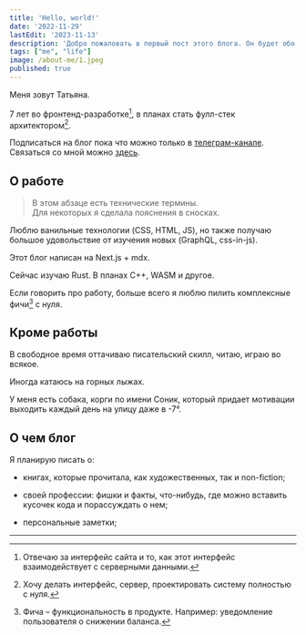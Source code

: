 ```yaml
---
title: 'Hello, world!'
date: '2022-11-29'
lastEdit: '2023-11-13'
description: 'Добро пожаловать в первый пост этого блога. Он будет обо мне.'
tags: ["me", "life"]
image: /about-me/1.jpeg
published: true
---
```


Меня зовут Татьяна.

7 лет во фронтенд-разработке[^1], в планах стать фулл-стек архитектором[^2]. 

Подписаться на блог пока что можно только в 
<a href="https://t.me/yepstepz_io" target="_blank" rel="noopener noreferrer nofollow">телеграм-канале</a>.
Связаться со мной можно <a href="https://t.me/yepstepz" target="_blank" rel="noopener noreferrer nofollow">здесь</a>.

## О работе

>
> В этом абзаце есть технические термины.  
> Для некоторых я сделала пояснения в сносках.
>

Люблю ванильные технологии (CSS, HTML, JS), но также получаю
большое удовольствие от изучения новых (GraphQL, css-in-js).

Этот блог написан на Next.js + mdx.

Сейчас изучаю Rust. В планах C++, WASM и другое.

Если говорить про работу, больше всего я люблю пилить комплексные фичи[^3] с нуля.

## Кроме работы

В свободное время оттачиваю писательский скилл, читаю, играю во всякое. 

Иногда катаюсь на горных лыжах.

У меня есть собака, корги по имени Соник, который придает мотивации выходить
каждый день на улицу даже в -7°.

## О чем блог

Я планирую писать о:

- книгах, которые прочитала, как художественных, так и non-fiction;

- своей профессии: фишки и факты, что-нибудь, где можно вставить кусочек кода 
и порассуждать о нем;

- персональные заметки;

___
[^1]: Отвечаю за интерфейс сайта и то, как этот интерфейс взаимодействует с серверными данными.
[^2]: Хочу делать интерфейс, сервер, проектировать систему полностью с нуля.
[^3]: Фича – функциональность в продукте. Например: уведомление пользователя о снижении баланса.

